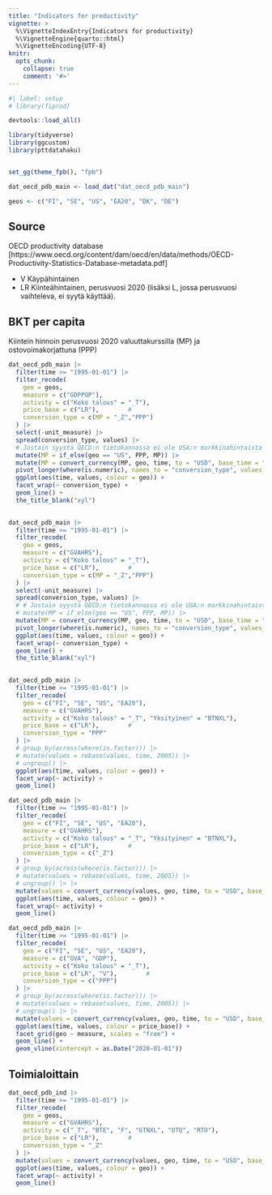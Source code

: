 ```yaml
---
title: "Indicators for productivity"
vignette: >
  %\VignetteIndexEntry{Indicators for productivity}
  %\VignetteEngine{quarto::html}
  %\VignetteEncoding{UTF-8}
knitr:
  opts_chunk:
    collapse: true
    comment: '#>'
---
```


```r
#| label: setup
# library(fiprod)

devtools::load_all()

library(tidyverse)
library(ggcustom)
library(pttdatahaku)


set_gg(theme_fpb(), "fpb")

dat_oecd_pdb_main <- load_dat("dat_oecd_pdb_main")

geos <- c("FI", "SE", "US", "EA20", "DK", "DE")

```

## Source

OECD productivity database \[https://www.oecd.org/content/dam/oecd/en/data/methods/OECD-Productivity-Statistics-Database-metadata.pdf\]

- V Käypähintainen
- LR Kiinteähintainen, perusvuosi 2020 (lisäksi L, jossa perusvuosi vaihteleva, ei syytä käyttää).

## BKT per capita

Kiintein hinnoin perusvuosi 2020 valuuttakurssilla (MP) ja ostovoimakorjattuna (PPP)

```r

dat_oecd_pdb_main |> 
  filter(time >= "1995-01-01") |> 
  filter_recode(
    geo = geos,
    measure = c("GDPPOP"),
    activity = c("Koko talous" = "_T"),
    price_base = c("LR"),        # 
    conversion_type = c(MP = "_Z","PPP")
  ) |> 
  select(-unit_measure) |> 
  spread(conversion_type, values) |> 
  # Jostain syystä OECD:n tietokannassa ei ole USA:n markkinahintaista dataa, mutta se on sama kuin PPP, koska PPP on suhtesssa USAan
  mutate(MP = if_else(geo == "US", PPP, MP)) |> 
  mutate(MP = convert_currency(MP, geo, time, to = "USD", base_time = "2020-01-01")) |> 
  pivot_longer(where(is.numeric), names_to = "conversion_type", values_to = "values") |> 
  ggplot(aes(time, values, colour = geo)) +
  facet_wrap(~ conversion_type) +
  geom_line() +
  the_title_blank("xyl")
  

```

```r

dat_oecd_pdb_main |> 
  filter(time >= "1995-01-01") |> 
  filter_recode(
    geo = geos,
    measure = c("GVAHRS"),
    activity = c("Koko talous" = "_T"),
    price_base = c("LR"),        # 
    conversion_type = c(MP = "_Z","PPP")
  ) |> 
  select(-unit_measure) |> 
  spread(conversion_type, values) |> 
  # # Jostain syystä OECD:n tietokannassa ei ole USA:n markkinahintaista dataa, mutta se on sama kuin PPP, koska PPP on suhtesssa USAan
  # mutate(MP = if_else(geo == "US", PPP, MP)) |> 
  mutate(MP = convert_currency(MP, geo, time, to = "USD", base_time = "2020-01-01")) |>
  pivot_longer(where(is.numeric), names_to = "conversion_type", values_to = "values") |> 
  ggplot(aes(time, values, colour = geo)) +
  facet_wrap(~ conversion_type) +
  geom_line() +
  the_title_blank("xyl")
  

```

```r

dat_oecd_pdb_main |> 
  filter(time >= "1995-01-01") |> 
  filter_recode(
    geo = c("FI", "SE", "US", "EA20"),
    measure = c("GVAHRS"),
    activity = c("Koko talous" = "_T", "Yksityinen" = "BTNXL"),
    price_base = c("LR"),        # 
    conversion_type = "PPP"
  ) |> 
  # group_by(across(where(is.factor))) |> 
  # mutate(values = rebase(values, time, 2005)) |> 
  # ungroup() |> 
  ggplot(aes(time, values, colour = geo)) +
  facet_wrap(~ activity) +
  geom_line()

```

```r

dat_oecd_pdb_main |> 
  filter(time >= "1995-01-01") |> 
  filter_recode(
    geo = c("FI", "SE", "US", "EA20"),
    measure = c("GVAHRS"),
    activity = c("Koko talous" = "_T", "Yksityinen" = "BTNXL"),
    price_base = c("LR"),        # 
    conversion_type = c("_Z")
  ) |> 
  # group_by(across(where(is.factor))) |> 
  # mutate(values = rebase(values, time, 2005)) |> 
  # ungroup() |> |> 
  mutate(values = convert_currency(values, geo, time, to = "USD", base_time = "2020-01-01")) |> 
  ggplot(aes(time, values, colour = geo)) +
  facet_wrap(~ activity) +
  geom_line()

```

```r

dat_oecd_pdb_main |> 
  filter(time >= "1995-01-01") |> 
  filter_recode(
    geo = c("FI", "SE", "US", "EA20"),
    measure = c("GVA", "GDP"),
    activity = c("Koko talous" = "_T"),
    price_base = c("LR", "V"),        # 
    conversion_type = c("PPP")
  ) |> 
  # group_by(across(where(is.factor))) |> 
  # mutate(values = rebase(values, time, 2005)) |> 
  # ungroup() |> |> 
  mutate(values = convert_currency(values, geo, time, to = "USD", base_time = "2020-01-01")) |> 
  ggplot(aes(time, values, colour = price_base)) +
  facet_grid(geo ~ measure, scales = "free") +
  geom_line() +
  geom_vline(xintercept = as.Date("2020-01-01"))

```

## Toimialoittain

```r

dat_oecd_pdb_ind |> 
  filter(time >= "1995-01-01") |> 
  filter_recode(
    geo = geos,
    measure = c("GVAHRS"),
    activity = c("_T", "BTE", "F", "GTNXL", "OTQ", "RTU"),
    price_base = c("LR"),        # 
    conversion_type = "_Z"
  ) |> 
  mutate(values = convert_currency(values, geo, time, to = "USD", base_time = "2020-01-01")) |> 
  ggplot(aes(time, values, colour = geo)) +
  facet_wrap(~ activity) +
  geom_line()

```


